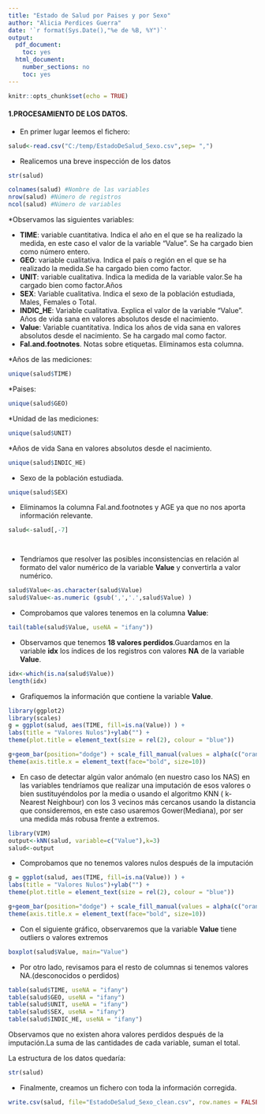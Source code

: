 ---
title: "Estado de Salud por Paises y por Sexo"
author: "Alicia Perdices Guerra"
date: '`r format(Sys.Date(),"%e de %B, %Y")`'
output:
  pdf_document:
    toc: yes
  html_document:
    number_sections: no
    toc: yes
---

```{r setup, include=FALSE}
knitr::opts_chunk$set(echo = TRUE)
```

#### **1.PROCESAMIENTO DE LOS DATOS.**

* En primer lugar leemos el fichero:

```{r}
salud<-read.csv("C:/temp/EstadoDeSalud_Sexo.csv",sep= ",")
```
 
* Realicemos una breve inspección de los datos

```{r}
str(salud)
```

```{r}
colnames(salud) #Nombre de las variables
nrow(salud) #Número de registros
ncol(salud) #Número de variables
```

*Observamos las siguientes variables:

  * **TIME**: variable cuantitativa. Indica el año en el que se ha realizado la medida, en este caso el valor de la variable "Value". Se ha cargado bien como número entero.
  * **GEO**: variable cualitativa. Indica el país o región en el que se ha realizado la medida.Se ha cargado bien como factor.
  * **UNIT**: variable cualitativa. Indica la medida de la variable valor.Se ha cargado bien como factor.Años
  * **SEX**: Variable cualitativa. Indica el sexo de la población estudiada, Males, Females o Total.
  * **INDIC_HE**: Variable cualitativa. Explica el valor de la variable "Value". Años de vida sana en valores absolutos desde el nacimiento.
  * **Value**: Variable cuantitativa. Indica los años de vida sana en valores absolutos desde el nacimiento. Se ha cargado mal como factor.
  * **Fal.and.footnotes**. Notas sobre etiquetas. Eliminamos esta columna.

*Años de las mediciones:

```{r}
unique(salud$TIME)
```

*Paises:

```{r}
unique(salud$GEO)
```

*Unidad de las mediciones:

```{r}
unique(salud$UNIT)
```

*Años de vida Sana en valores absolutos desde el nacimiento.

```{r}
unique(salud$INDIC_HE)
```

* Sexo de la población estudiada.

```{r}
unique(salud$SEX)
```


* Eliminamos la columna Fal.and.footnotes y AGE ya que no nos aporta información relevante.

```{r}
salud<-salud[,-7]




```

* Tendríamos que resolver las posibles inconsistencias en relación al formato del valor numérico de la variable **Value** y convertirla a valor numérico.

```{r}
salud$Value<-as.character(salud$Value)
salud$Value<-as.numeric (gsub(',','.',salud$Value) )

```

* Comprobamos que valores tenemos en la columna **Value**:

```{r}
tail(table(salud$Value, useNA = "ifany"))
```

* Observamos que tenemos **18 valores perdidos**.Guardamos en la variable **idx** los índices de los registros con valores **NA** de la variable **Value**.

```{r}
idx<-which(is.na(salud$Value))
length(idx)

```

* Grafiquemos la información que contiene la variable **Value**. 

```{r}
library(ggplot2)
library(scales)
g = ggplot(salud, aes(TIME, fill=is.na(Value)) ) +
labs(title = "Valores Nulos")+ylab("") +
theme(plot.title = element_text(size = rel(2), colour = "blue"))

g+geom_bar(position="dodge") + scale_fill_manual(values = alpha(c("orange", "blue"), 1)) +
theme(axis.title.x = element_text(face="bold", size=10)) 
```

* En caso de detectar algún valor anómalo (en nuestro caso los NAS) en las variables tendríamos que realizar una imputación de esos valores o bien sustituyéndolos por la media o usando el algoritmo KNN ( k-Nearest Neighbour) con los 3 vecinos más cercanos usando la distancia que consideremos, en este caso usaremos Gower(Mediana), por ser una medida más robusa frente a extremos.

```{r}
library(VIM)
output<-kNN(salud, variable=c("Value"),k=3) 
salud<-output
```

* Comprobamos que no tenemos valores nulos después de la imputación

```{r}
g = ggplot(salud, aes(TIME, fill=is.na(Value)) ) +
labs(title = "Valores Nulos")+ylab("") +
theme(plot.title = element_text(size = rel(2), colour = "blue"))

g+geom_bar(position="dodge") + scale_fill_manual(values = alpha(c("orange", "blue"), 1)) +
theme(axis.title.x = element_text(face="bold", size=10)) 
```

* Con el siguiente gráfico, observaremos que la variable **Value** tiene outliers o valores extremos

```{r}
boxplot(salud$Value, main="Value")
```

* Por otro lado, revisamos para el resto de columnas si tenemos valores NA.(desconocidos o perdidos)

```{r}
table(salud$TIME, useNA = "ifany")
table(salud$GEO, useNA = "ifany")
table(salud$UNIT, useNA = "ifany")
table(salud$SEX, useNA = "ifany")
table(salud$INDIC_HE, useNA = "ifany")

```

Observamos que no existen ahora valores perdidos después de la imputación.La suma de las cantidades de cada variable, suman el total.

La estructura de los datos quedaría:

```{r}
str(salud)
```


* Finalmente, creamos un fichero con toda la información corregida.

```{r}
write.csv(salud, file="EstadoDeSalud_Sexo_clean.csv", row.names = FALSE)
```

